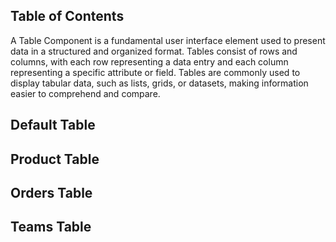 

## Table of Contents

A Table Component is a fundamental user interface element used to present data in a structured and organized format. Tables consist of rows and columns, with each row representing a data entry and each column representing a specific attribute or field. Tables are commonly used to display tabular data, such as lists, grids, or datasets, making information easier to comprehend and compare.

## Default Table

<CodePreview github="Table" code={DefaultTableCode} hasData={true} data={JSON.stringify(data1)}>
  <DefaultTable />
</CodePreview>

## Product Table

<CodePreview github="Table" code={ProductTableCode} hasData={true}>
  <ProductTable />
</CodePreview>

## Orders Table

<CodePreview github="Table" code={OrdersTableCode} hasData={true}>
  <OrdersTable />
</CodePreview>

## Teams Table

<CodePreview github="Table" code={TeamTableCode} hasData={true}>
  <TeamTable />
</CodePreview>
